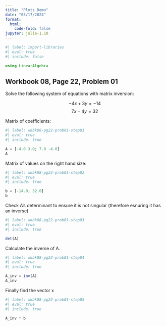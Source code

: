 ```yaml
---
title: "Plots Demo"
date: "03/17/2024"
format:
  html:
    code-fold: false
jupyter: julia-1.10
---
```


```julia
#| label: import-libraries
#| eval: true
#| include: false

using LinearAlgebra
```

## Workbook 08, Page 22, Problem 01

Solve the following system of equations with matrix inversion:

$$ -4x + 3y = -14 $$
$$ 7x - 4y = 32 $$

Matrix of coefficients:

```julia
#| label: wkbk08-pg22-prob01-step01
#| eval: true
#| include: true

A = [-4.0 3.0; 7.0 -4.0]
A
```

Matrix of values on the right hand size:

```julia
#| label: wkbk08-pg22-prob01-step02
#| eval: true
#| include: true

b = [-14.0; 32.0]
b
```

Check A's determinant to ensure it is not singular (therefore esnuring it has an inverse)

```julia
#| label: wkbk08-pg22-prob01-step03
#| eval: true
#| include: true

det(A)
```

Calculate the inverse of A.

```julia
#| label: wkbk08-pg22-prob01-step04
#| eval: true
#| include: true

A_inv = inv(A)
A_inv
```

Finally find the vector x

```julia
#| label: wkbk08-pg22-prob01-step05
#| eval: true
#| include: true

A_inv * b
```
